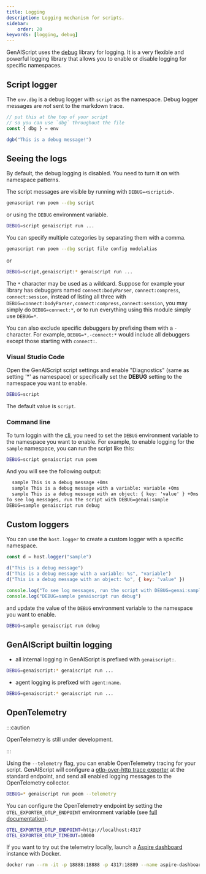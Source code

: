 ```yaml
---
title: Logging
description: Logging mechanism for scripts.
sidebar:
    order: 20
keywords: [logging, debug]
---
```


GenAIScript uses the [debug](https://www.npmjs.com/package/debug) library for logging.
It is a very flexible and powerful logging library that allows you to enable or disable logging for specific namespaces.

## Script logger

The `env.dbg` is a debug logger with `script` as the namespace.
Debug logger messages are _not_ sent to the markdown trace.

```js title="poem.genai.mjs"
// put this at the top of your script
// so you can use `dbg` throughout the file
const { dbg } = env

dgb("This is a debug message!")
```

## Seeing the logs

By default, the debug logging is disabled. You need to turn it on with namespace patterns.

The script messages are visible by running with `DEBUG=<scriptid>`.

```sh "--dbg script"
genascript run poem --dbg script
```

or using the `DEBUG` environment variable.

```sh
DEBUG=script genaiscript run ...
```

You can specify multiple categories by separating them with a comma.

```sh "--dbg script"
genascript run poem --dbg script file config modelalias
```

or

```sh
DEBUG=script,genaiscript:* genaiscript run ...
```

The `*` character may be used as a wildcard. Suppose for example your library has debuggers named `connect:bodyParser`,
`connect:compress`, `connect:session`, instead of listing all three with
`DEBUG=connect:bodyParser,connect:compress,connect:session`, you may simply do `DEBUG=connect:*`,
or to run everything using this module simply use `DEBUG=*`.

You can also exclude specific debuggers by prefixing them with a `-` character.
For example, `DEBUG=*,-connect:*` would include all debuggers except those starting with `connect:`.

### Visual Studio Code

Open the GenAIScript script settings and enable "Diagnostics" (same as setting '\*' as namespace)
or specifically set the **DEBUG** setting to the namespace you want to enable.

```sh
DEBUG=script
```

The default value is `script`.

### Command line

To turn loggin with the [cli](/genaiscript/reference/cli),
you need to set the `DEBUG` environment variable to the namespace you want to enable.
For example, to enable logging for the `sample` namespace, you can run the script like this:

```bash
DEBUG=script genaiscript run poem
```

And you will see the following output:

```txt
  sample This is a debug message +0ms
  sample This is a debug message with a variable: variable +0ms
  sample This is a debug message with an object: { key: 'value' } +0ms
To see log messages, run the script with DEBUG=genai:sample
DEBUG=sample genaiscript run debug
```

## Custom loggers

You can use the `host.logger` to create a custom logger with a specific namespace.

```js 'host.logger("sample")'
const d = host.logger("sample")

d("This is a debug message")
d("This is a debug message with a variable: %s", "variable")
d("This is a debug message with an object: %o", { key: "value" })

console.log("To see log messages, run the script with DEBUG=genai:sample")
console.log("DEBUG=sample genaiscript run debug")
```

and update the value of the `DEBUG` environment variable to the namespace you want to enable.

```sh
DEBUG=sample genaiscript run debug
```

## GenAIScript builtin logging

- all internal logging in GenAIScript is prefixed with `genaiscript:`.

```sh
DEBUG=genaiscript:* genaiscript run ...
```

- agent logging is prefixed with `agent:name`.

```sh
DEBUG=genaiscript:* genaiscript run ...
```

## OpenTelemetry

:::caution

OpenTelemetry is still under development.

:::

Using the `--telemetry` flag, you can enable OpenTelemetry tracing for your script.
GenAIScript will configure a [otlp-over-http trace exporter](https://www.npmjs.com/package/@opentelemetry/exporter-trace-otlp-http) at the standard endpoint,
and send all enabled logging messages to the OpenTelemetry collector.

```sh "--telemetry"
DEBUG=* genaiscript run poem --telemetry
```

You can configure the OpenTelemetry endpoint by setting the `OTEL_EXPORTER_OTLP_ENDPOINT` environment variable
(see [full documentation](https://www.npmjs.com/package/@opentelemetry/exporter-logs-otlp-http)).

```sh title=".env"
OTEL_EXPORTER_OTLP_ENDPOINT=http://localhost:4317
OTEL_EXPORTER_OTLP_TIMEOUT=10000
```

If you want to try out the telemetry locally, launch a [Aspire dashboard](https://learn.microsoft.com/en-us/dotnet/core/diagnostics/observability-otlp-example#7-start-the-aspire-dashboard-container) instance with Docker.

```sh wrap
docker run --rm -it -p 18888:18888 -p 4317:18889 --name aspire-dashboard mcr.microsoft.com/dotnet/aspire-dashboard:latest
```
